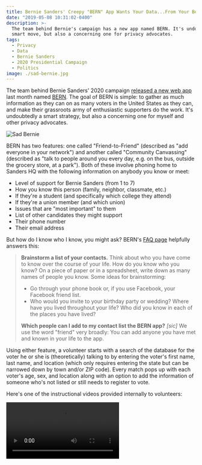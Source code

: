 ```yaml
---
title: Bernie Sanders' Creepy "BERN" App Wants Your Data...From Your Best Friends
date: "2019-05-08 10:31:02-0400"
description: >-
  The team behind Bernie's campaign has a new app named BERN. It's undoubtedly a
  smart move, but also a concerning one for privacy advocates.
tags:
  - Privacy
  - Data
  - Bernie Sanders
  - 2020 Presidential Campaign
  - Politics
image: ./sad-bernie.jpg
---
```


The team behind Bernie Sanders' 2020 campaign [released a new web app](https://www.nbcnews.com/politics/2020-election/bernie-sanders-2020-campaign-unveils-app-increase-its-voter-database-n999206) last month named [BERN](https://app.berniesanders.com/). The goal of BERN is simple: to gather as much information as they can on as many voters in the United States as they can, and make their grassroots army of enthusiastic supporters do the work. It's undoubtedly a smart strategy, but also a concerning one for myself and other privacy advocates.

![Sad Bernie](./sad-bernie.jpg)

BERN has two features: one called "Friend-to-Friend" (described as "add everyone in your network") and another called "Community Canvassing" (described as "talk to people around you every day, e.g. on the bus, outside the grocery store, at a park"). Both of these involve phoning home to Sanders HQ with the following information on anybody you know or meet:

- Level of support for Bernie Sanders (from 1 to 7)
- How you know this person (family, neighbor, classmate, etc.)
- If they're a student (and specifically which college they attend)
- If they're a union member (and which union)
- Issues that are "most important" to them
- List of other candidates they might support
- Their phone number
- Their email address

But how do I know who I know, you might ask? BERN's [FAQ page](https://app.berniesanders.com/help/app-frequently-asked-questions/) helpfully answers this:

> **Brainstorm a list of your contacts.** Think about who you have come to know over the course of your life. How do you know who you know? On a piece of paper or in a spreadsheet, write down as many names of people you know. Some ideas for brainstorming:
>
> - Go through your phone book or, if you use Facebook, your Facebook friend list.
> - Who would you invite to your birthday party or wedding? Where have you lived throughout your life? Who did you know in each of the places you have lived?
>
> **Which people can I add to my contact list the BERN app?** _[sic]_
> We use the word "friend" very broadly: You can add anyone you have met and known in your life to the app.

Using either feature, a volunteer starts with a search of the database for the voter he or she is (theoretically) talking to by entering the voter's first name, last name, and location (which only requires entering the state but can be narrowed down by town and/or ZIP code). Every match pops up with each voter's age, sex, and location along with an option to add the information of someone who's not listed or still needs to register to vote.

Here's one of the instructional videos provided internally to volunteers:

<Video src="https://ijyxfbpcm3itvdly.public.blob.vercel-storage.com/friend-to-friend-uBJEsdkWEk2h00W7YQWqojhcLLsnvx.mp4" />

...and a few privacy-related questions about the friend-to-friend feature were answered by campaign staff in a separate closed webinar for volunteers this week:

![Q&A 1](./webinar-qa-1.png)

![Q&A 2](./webinar-qa-2.png)

Defenders of the BERN app have pointed out that the information used is already available from public voter rolls maintained independently by each state. This is true. But these public records have never been tied to a campaign's internal voter files through a tool that's wide open to the entire internet, with incentives to add valuable data that benefits one candidate.

There were even unverified claims that [BERN was leaking voter ID numbers](https://info.idagent.com/blog/bern-app-exposes-150m-voter-records), which are the same as one's driver's license ID numbers in some states, through JSON responses in the first few days after its release. There don't be appear to be strict rate limits on calls to the API either, potentially inviting malicious actors from around the world — wink wink — to scrape personal data on tens of millions of Americans en masse.

![BERN's API response in Chrome DevTools](./json-response.jpg)
_BERN's API response in Chrome DevTools_

Others have noted that web-based organizing tools like BERN have been used by campaigns at all levels since President Obama's well-oiled, futuristic machine in 2007. This is also true, and I'm a big fan of the trend they started.

But the latter category of databases — like [NationBuilder](https://nationbuilder.com/) and, more notably, [NGP VAN's VoteBuilder](https://act.ngpvan.com/votebuilder) software based on the Obama campaign's inventions and now used by almost all Democratic campaigns across the United States — are secured and strictly guarded. Volunteer accounts need to be created and approved by paid campaign organizers and are locked down to provide the bare minimum amount of information necessary for one to canvass or phone bank a shortlist of voters. Every single click is also recorded in a [detailed log](https://ijyxfbpcm3itvdly.public.blob.vercel-storage.com/sanders-campaign-audit-OhdPk62Ift9VDPbJb9EYBArz1NUXIm.pdf) down to the millisecond. (This is how [Bernie's organizers got busted](https://time.com/4155185/bernie-sanders-hillary-clinton-data/) snooping around Hillary's VoteBuilder data last cycle, by the way.)

![NGP VAN's audit of the Sanders campaign's VoteBuilder activity](./votebuilder-audit.png)
_[NGP VAN's audit of the Sanders campaign's VoteBuilder activity](https://ijyxfbpcm3itvdly.public.blob.vercel-storage.com/sanders-campaign-audit-OhdPk62Ift9VDPbJb9EYBArz1NUXIm.pdf)_

BERN is taking this to an unprecedented level. Allowing anybody on the internet to sign up and add others' personal information to the campaign's database without their knowledge is troubling, especially when you consider the gamified "points" system they've added as an incentive to report as much information on as many people as possible.

![BERN discussion on /r/SandersForPresident thread](./reddit-bros.png)
_[BERN discussion on /r/SandersForPresident thread](https://www.reddit.com/r/SandersForPresident/comments/bi15la/new_get_the_official_bernie_sanders_2020_app_bern/elxi85m/)_

In addition to the points system, it was revealed in the webinar mentioned above that the campaign is planning on giving out shiny rewards based on how many friends one adds, setting expectations at 50+ contacts to reach the "Bernie Super Bundler" tier — whatever that means.

![Webinar Slide 1](./webinar-slide-1.png)

In the middle of the webinar, the organizer also paused the presentation for _fifteen minutes_ — complete with a countdown clock — and told volunteers to race to add as many of their friends as possible in that time. She announced afterwards that participants added 20 to 40 friends into the app on average, with some allegedly adding close to 100 in fifteen minutes.

![Webinar Slide 2](./webinar-slide-2.png)

The [Privacy Policy link](https://berniesanders.com/privacy-policy/) at the bottom of the app links to a generic policy that looks like it's been copied from a default Wix website. There's no mention of the BERN app, no details of how they explicitly use our information, and no sign of an opt-out procedure.

Without getting too political — everyone who knows me already knows [what I think of Bernie](/notes/millenial-with-hillary-clinton/) — it's hard to refute that his "bros" are [notorious for harassment](https://www.washingtonpost.com/news/the-fix/wp/2016/06/07/the-bernie-bros-are-out-in-full-force-harassing-female-reporters/?utm_term=.795f3a6a6ac9) and internet trolling. Giving them any additional information beyond the Twitter handles of their targets is surely not going to help detoxify the discourse this time around.

Count me out of feeling the Bern and the BERN. Just regular old heartburn for me. 🤢
